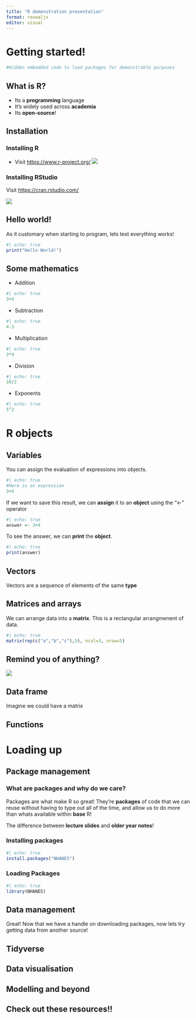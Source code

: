 ```yaml
---
title: "R demonstration presentation"
format: revealjs
editor: visual
---
```


# Getting started!

```r
#Hidden embedded code to load packages for demonstrable purposes

```

## What is R?

::: incremental
-   Its a **programming** language
-   It's widely used across **academia**
-   Its **open-source**!
:::

## Installation {.smaller}

::: panel-tabset
### Installing R

-   Visit <https://www.r-project.org/>
![](image_store/download_r.png)

### Installing RStudio

Visit <https://cran.rstudio.com/>

![](image_store/rstudio_outline.png)

:::

## Hello world!

As it customary when starting to program, lets test everything works!
```r
#| echo: true
print("Hello World!")
```

## Some mathematics {.scrollable}
::: incremental
- Addition

```r
#| echo: true
3+4
```
- Subtraction

```r
#| echo: true
4-3
```
- Multiplication

```r
#| echo: true
3*4
```
- Division

```r
#| echo: true
16/2
```

- Exponents

```r
#| echo: true
5^2
```
:::

# R objects


## Variables
::: incremental
You can assign the evaluation of expressions into objects. 
```r
#| echo: true
#Here is an expression 
3+4
```
If we want to save this result, we can **assign** it to an **object** using the "<-" operator
```r
#| echo: true
answer <- 3+4
```
To see the answer, we can **print** the **object**. 
```r
#| echo: true
print(answer)
```
:::
## Vectors

Vectors are a sequence of elements of the same **type**

## Matrices and arrays {.smaller}

We can arrange data into a **matrix**. This is a rectangular arrangmenent of data. 

```r
#| echo: true
matrix(rep(c("a","b","c"),5), ncol=3, nrow=5)
```
## Remind you of anything?

![](image_store/excel_example.png)

## Data frame

Imagine we could have a matrix 

## Functions

# Loading up

## Package management

::: panel-tabset
### What are packages and why do we care?

Packages are what make R so great! They're **packages** of code that we can reuse without having to type out all of the time, and allow us to do more than whats available within **base** R!

The difference between **lecture slides** and **older year notes**!

### Installing packages

```r
#| echo: true
install.packages("NHANES")
```

### Loading Packages

```r
#| echo: true
library(NHANES)
```

:::

## Data management

Great! Now that we have a handle on downloading packages, now lets try getting data from another source!

## Tidyverse


## Data visualisation

## Modelling and beyond

## Check out these resources!!
